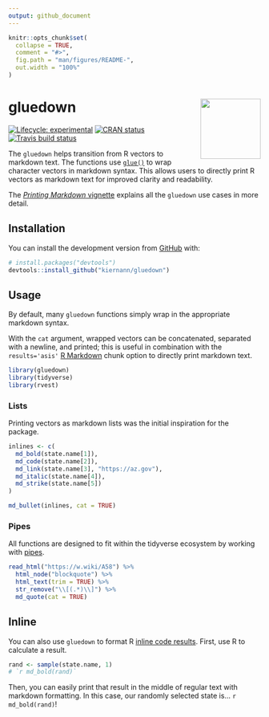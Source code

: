 ```yaml
---
output: github_document
---
```


<!-- README.md is generated from README.Rmd. Please edit that file -->

```r
knitr::opts_chunk$set(
  collapse = TRUE,
  comment = "#>",
  fig.path = "man/figures/README-",
  out.width = "100%"
)
```

# gluedown <img src="man/figures/logo.png" align="right" width="120" />

<!-- badges: start -->
[![Lifecycle: experimental](https://img.shields.io/badge/lifecycle-experimental-orange.svg)](https://www.tidyverse.org/lifecycle/#experimental)
[![CRAN status](https://www.r-pkg.org/badges/version/gluedown)](https://CRAN.R-project.org/package=gluedown)
[![Travis build status](https://travis-ci.org/kiernann/gluedown.svg?branch=master)](https://travis-ci.org/kiernann/gluedown)
<!-- badges: end -->

The `gluedown` helps transition from R vectors to markdown text. The functions
use [`glue()`][glue] to wrap character vectors in markdown syntax. This allows
users to directly print R vectors as markdown text for improved clarity and
readability.

The [_Printing Markdown_ vignette][vig] explains all the `gluedown` use cases in
more detail.

[glue]: https://github.com/tidyverse/glue
[vig]: https://kiernann.com/gluedown/articles/printing-markdown.html

## Installation

You can install the development version from [GitHub](https://github.com/) with:

```r
# install.packages("devtools")
devtools::install_github("kiernann/gluedown")
```

## Usage

By default, many `gluedown` functions simply wrap in the appropriate markdown
syntax.

With the `cat` argument, wrapped vectors can be concatenated, separated with a
newline, and printed; this is useful in combination with the `results='asis'` 
[R Markdown][rmd] chunk option to directly print markdown text.

[rmd]: https://github.com/rstudio/rmarkdown
[inline]: https://rmarkdown.rstudio.com/lesson-4.html

```r
library(gluedown)
library(tidyverse)
library(rvest)
```

### Lists

Printing vectors as markdown lists was the initial inspiration for the package.

```r
inlines <- c(
  md_bold(state.name[1]),
  md_code(state.name[2]),
  md_link(state.name[3], "https://az.gov"),
  md_italic(state.name[4]),
  md_strike(state.name[5])
)

md_bullet(inlines, cat = TRUE)
```

### Pipes

All functions are designed to fit within the tidyverse ecosystem by working with
[pipes][pipe].

```r
read_html("https://w.wiki/A58") %>% 
  html_node("blockquote") %>% 
  html_text(trim = TRUE) %>% 
  str_remove("\\[(.*)\\]") %>% 
  md_quote(cat = TRUE)
```

[pipe]: https://magrittr.tidyverse.org/reference/pipe.html

## Inline

You can also use `gluedown` to format R [inline code results][inline]. First,
use R to calculate a result.

```r
rand <- sample(state.name, 1)
# `r md_bold(rand)`
```

Then, you can easily print that result in the middle of regular text with
markdown formatting. In this case, our randomly selected state is... 
`r md_bold(rand)`!

